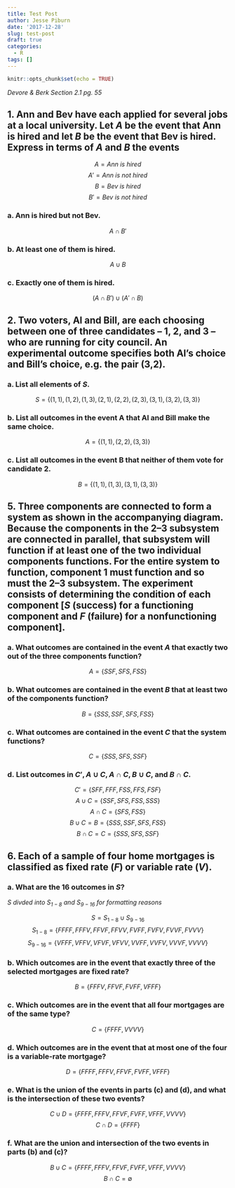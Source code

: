 ```yaml
---
title: Test Post
author: Jesse Piburn
date: '2017-12-28'
slug: test-post
draft: true
categories:
  - R
tags: []
---
```



```r
knitr::opts_chunk$set(echo = TRUE)
```

_Devore & Berk Section 2.1 pg. 55_

## 1. Ann and Bev have each applied for several jobs at a local university. Let $A$ be the event that Ann is hired and let $B$ be the event that Bev is hired. Express in terms of $A$ and $B$ the events

$$A = \textit{Ann is hired}$$
$$A' = \textit{Ann is not hired}$$
$$B = \textit{Bev is hired}$$
$$B' = \textit{Bev is not hired}$$


### a. Ann is hired but not Bev.
$$A \cap B'$$

### b. At least one of them is hired.
$$A \cup B$$

### c. Exactly one of them is hired.
$$(A \cap B') \cup (A' \cap B)$$

## 2. Two voters, Al and Bill, are each choosing between one of three candidates – 1, 2, and 3 – who are running for city council. An experimental outcome specifies both Al’s choice and Bill’s choice, e.g. the pair (3,2).

### a. List all elements of $S$.

$$S = \{(1,1), (1,2), (1,3), (2,1), (2,2), (2,3), (3,1), (3,2), (3,3)\}$$

### b. List all outcomes in the event A that Al and Bill make the same choice.
$$A = \{(1,1), (2,2), (3,3)\}$$

### c. List all outcomes in the event B that neither of them vote for candidate 2.
$$B = \{(1,1), (1,3), (3,1), (3,3)\}$$

## 5. Three components are connected to form a system as shown in the accompanying diagram. Because the components in the 2–3 subsystem are connected in parallel, that subsystem will function if at least one of the two individual components functions. For the entire system to function, component 1 must function and so must the 2–3 subsystem. The experiment consists of determining the condition of each component [$S$ (success) for a functioning component and $F$ (failure) for a nonfunctioning component].

### a. What outcomes are contained in the event $A$ that exactly two out of the three components function?

$$A = \{SSF, SFS, FSS\}$$

### b. What outcomes are contained in the event $B$ that at least two of the components function?

$$B = \{SSS, SSF, SFS, FSS\}$$

### c. What outcomes are contained in the event $C$ that the system functions?

$$C = \{SSS, SFS, SSF\}$$

### d. List outcomes in $C', A \cup C, A \cap C, B \cup C,$ and $B \cap C$.

$$C' = \{SFF, FFF, FSS, FFS, FSF\}$$
$$A \cup C = \{SSF, SFS, FSS, SSS\}$$
$$A \cap C = \{SFS, FSS\}$$
$$B \cup C = B = \{SSS, SSF, SFS, FSS\}$$
$$B \cap C = C = \{SSS, SFS, SSF\}$$

## 6. Each of a sample of four home mortgages is classified as fixed rate ($F$) or variable rate ($V$).

### a. What are the 16 outcomes in $S$?
*$S$ divded into $S_{1-8}$ and $S_{9-16}$ for formatting reasons*

$$S = S_{1-8} \cup S_{9-16}$$
$$S_{1-8} = \{FFFF, FFFV, FFVF, FFVV, FVFF, FVFV, FVVF, FVVV\}$$
$$S_{9-16} = \{VFFF, VFFV, VFVF, VFVV, VVFF, VVFV, VVVF, VVVV\}$$

### b. Which outcomes are in the event that exactly three of the selected mortgages are fixed rate?
$$B = \{FFFV, FFVF, FVFF, VFFF\}$$

### c. Which outcomes are in the event that all four mortgages are of the same type?
$$C = \{FFFF, VVVV\}$$

### d. Which outcomes are in the event that at most one of the four is a variable-rate mortgage?
$$D = \{FFFF, FFFV, FFVF, FVFF, VFFF\}$$

### e. What is the union of the events in parts (c) and (d), and what is the intersection of these two events?

$$C \cup D = \{FFFF, FFFV, FFVF, FVFF, VFFF, VVVV\}$$
$$C \cap D = \{FFFF\}$$

### f. What are the union and intersection of the two events in parts (b) and (c)?
$$B \cup C = \{FFFF, FFFV, FFVF, FVFF, VFFF, VVVV\}$$
$$B \cap C = \emptyset$$
